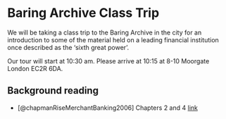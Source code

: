 # Baring Archive Class Trip

We will be taking a class trip to the Baring Archive in the city for an introduction to some of the material held on a leading financial institution once described as the 'sixth great power'.

Our tour will start at 10:30 am. Please arrive at 10:15 at 8-10 Moorgate London EC2R 6DA.

## Background reading

+ [@chapmanRiseMerchantBanking2006] Chapters 2 and 4 [link](https://ebookcentral.proquest.com/lib/kcl/reader.action?docID=1144445&ppg=31)